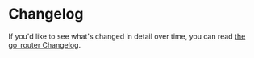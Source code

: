# Changelog

If you'd like to see what's changed in detail over time, you can read [the
go_router Changelog](https://pub.dev/packages/go_router/changelog).
